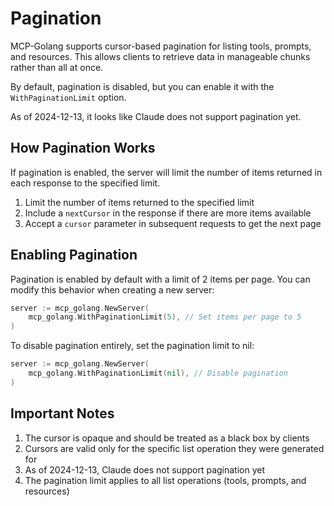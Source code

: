 # Pagination

MCP-Golang supports cursor-based pagination for listing tools, prompts, and resources. This allows clients to retrieve data in manageable chunks rather than all at once.

By default, pagination is disabled, but you can enable it with the `WithPaginationLimit` option.

<Warning>As of 2024-12-13, it looks like Claude does not support pagination yet.</Warning>

## How Pagination Works

If pagination is enabled, the server will limit the number of items returned in each response to the specified limit.

1. Limit the number of items returned to the specified limit
2. Include a `nextCursor` in the response if there are more items available
3. Accept a `cursor` parameter in subsequent requests to get the next page

## Enabling Pagination

Pagination is enabled by default with a limit of 2 items per page. You can modify this behavior when creating a new server:

```go
server := mcp_golang.NewServer(
    mcp_golang.WithPaginationLimit(5), // Set items per page to 5
)
```

To disable pagination entirely, set the pagination limit to nil:

```go
server := mcp_golang.NewServer(
    mcp_golang.WithPaginationLimit(nil), // Disable pagination
)
```

## Important Notes

1. The cursor is opaque and should be treated as a black box by clients
2. Cursors are valid only for the specific list operation they were generated for
3. As of 2024-12-13, Claude does not support pagination yet
4. The pagination limit applies to all list operations (tools, prompts, and resources)